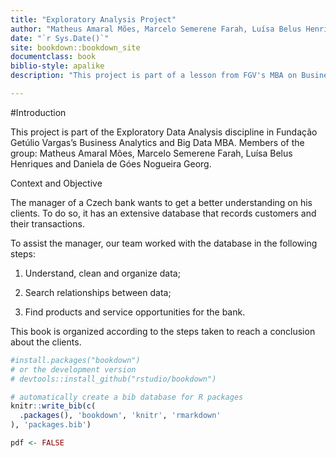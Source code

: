 ```yaml
--- 
title: "Exploratory Analysis Project"
author: "Matheus Amaral Mões, Marcelo Semerene Farah, Luísa Belus Henriques and Daniela de Góes N. Georg"
date: "`r Sys.Date()`"
site: bookdown::bookdown_site
documentclass: book
biblio-style: apalike
description: "This project is part of a lesson from FGV's MBA on Business Analytics and Big Data."

---
```


#Introduction

This project is part of the Exploratory Data Analysis discipline in Fundação Getúlio Vargas’s Business Analytics and Big Data MBA. Members of the group: Matheus Amaral Mões, Marcelo Semerene Farah, Luísa Belus Henriques and Daniela de Góes Nogueira Georg.

Context and Objective

The manager of a Czech bank wants to get a better understanding on his clients. To do so, it has an extensive database that records customers and their transactions.

To assist the manager, our team worked with the database in the following steps:

1. Understand, clean and organize data;

2. Search relationships between data;

3. Find products and service opportunities for the bank.

This book is organized according to the steps taken to reach a conclusion about the clients.



```r
#install.packages("bookdown")
# or the development version
# devtools::install_github("rstudio/bookdown")
```


```r
# automatically create a bib database for R packages
knitr::write_bib(c(
  .packages(), 'bookdown', 'knitr', 'rmarkdown'
), 'packages.bib')

pdf <- FALSE
```

